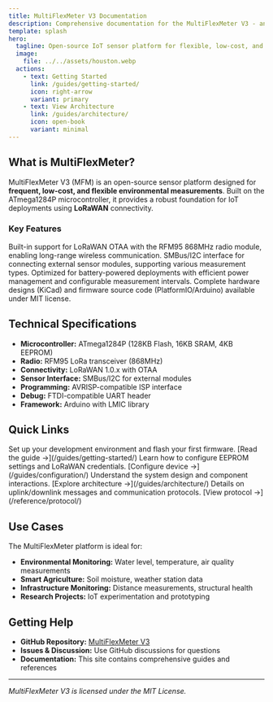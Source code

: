 ```yaml
---
title: MultiFlexMeter V3 Documentation
description: Comprehensive documentation for the MultiFlexMeter V3 - an open-source IoT sensor platform for environmental monitoring using LoRaWAN.
template: splash
hero:
  tagline: Open-source IoT sensor platform for flexible, low-cost, and frequent environmental measurements using LoRaWAN.
  image:
    file: ../../assets/houston.webp
  actions:
    - text: Getting Started
      link: /guides/getting-started/
      icon: right-arrow
      variant: primary
    - text: View Architecture
      link: /guides/architecture/
      icon: open-book
      variant: minimal
---
```



## What is MultiFlexMeter?

MultiFlexMeter V3 (MFM) is an open-source sensor platform designed for **frequent, low-cost, and flexible environmental measurements**. Built on the ATmega1284P microcontroller, it provides a robust foundation for IoT deployments using **LoRaWAN** connectivity.

### Key Features

<CardGrid stagger>
	<Card title="LoRaWAN Connectivity" icon="rocket">
		Built-in support for LoRaWAN OTAA with the RFM95 868MHz radio module, enabling long-range wireless communication.
	</Card>
	<Card title="Flexible Sensor Integration" icon="puzzle">
		SMBus/I2C interface for connecting external sensor modules, supporting various measurement types.
	</Card>
	<Card title="Low Power Design" icon="star">
		Optimized for battery-powered deployments with efficient power management and configurable measurement intervals.
	</Card>
	<Card title="Open Source Hardware & Firmware" icon="open-book">
		Complete hardware designs (KiCad) and firmware source code (PlatformIO/Arduino) available under MIT license.
	</Card>
</CardGrid>

## Technical Specifications

- **Microcontroller:** ATmega1284P (128KB Flash, 16KB SRAM, 4KB EEPROM)
- **Radio:** RFM95 LoRa transceiver (868MHz)
- **Connectivity:** LoRaWAN 1.0.x with OTAA
- **Sensor Interface:** SMBus/I2C for external modules
- **Programming:** AVRISP-compatible ISP interface
- **Debug:** FTDI-compatible UART header
- **Framework:** Arduino with LMIC library

## Quick Links

<CardGrid>
	<Card title="Getting Started" icon="document">
		Set up your development environment and flash your first firmware.
		[Read the guide →](/guides/getting-started/)
	</Card>
	<Card title="Configuration" icon="setting">
		Learn how to configure EEPROM settings and LoRaWAN credentials.
		[Configure device →](/guides/configuration/)
	</Card>
	<Card title="Architecture" icon="puzzle">
		Understand the system design and component interactions.
		[Explore architecture →](/guides/architecture/)
	</Card>
	<Card title="Protocol Reference" icon="information">
		Details on uplink/downlink messages and communication protocols.
		[View protocol →](/reference/protocol/)
	</Card>
</CardGrid>

## Use Cases

The MultiFlexMeter platform is ideal for:

- **Environmental Monitoring:** Water level, temperature, air quality measurements
- **Smart Agriculture:** Soil moisture, weather station data
- **Infrastructure Monitoring:** Distance measurements, structural health
- **Research Projects:** IoT experimentation and prototyping

## Getting Help

- **GitHub Repository:** [MultiFlexMeter V3](https://github.com/your-org/multiflexmeter)
- **Issues & Discussion:** Use GitHub discussions for questions
- **Documentation:** This site contains comprehensive guides and references

---

*MultiFlexMeter V3 is licensed under the MIT License.*

